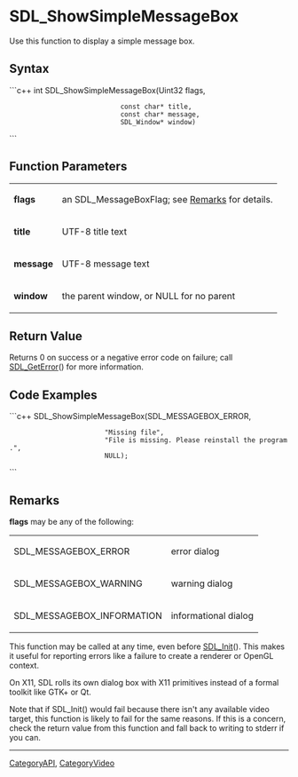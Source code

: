 <!-- pragma section-numbers off -->
<!-- pragma camelcase off -->

= SDL_ShowSimpleMessageBox =
Use this function to display a simple message box.


== Syntax ==
```c++
int SDL_ShowSimpleMessageBox(Uint32      flags,
                             const char* title,
                             const char* message,
                             SDL_Window* window)
```

== Function Parameters ==
{|
|'''flags'''
|an SDL_MessageBoxFlag; see [[#flags|Remarks]] for details.
|-
|'''title'''
|UTF-8 title text
|-
|'''message'''
|UTF-8 message text
|-
|'''window'''
|the parent window, or NULL for no parent
|}

== Return Value ==
Returns 0 on success or a negative error code on failure; call [[SDL_GetError]]() for more information.

== Code Examples ==
```c++
SDL_ShowSimpleMessageBox(SDL_MESSAGEBOX_ERROR, 
                         "Missing file",
                         "File is missing. Please reinstall the program.",
                         NULL);
```

== Remarks ==
<span id="flags"></span> '''flags''' may be any of the following:
{|
|SDL_MESSAGEBOX_ERROR
|error dialog
|-
|SDL_MESSAGEBOX_WARNING
|warning dialog
|-
|SDL_MESSAGEBOX_INFORMATION
|informational dialog
|}

This function may be called at any time, even before [[SDL_Init]](). This makes it useful for reporting errors like a failure to create a renderer or OpenGL context.

On X11, SDL rolls its own dialog box with X11 primitives instead of a formal toolkit like GTK+ or Qt.

Note that if SDL_Init() would fail because there isn't any available video target, this function is likely to fail for the same reasons. If this is a concern, check the return value from this function and fall back to writing to stderr if you can.

----
[[CategoryAPI]], [[CategoryVideo]]
